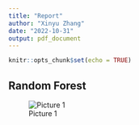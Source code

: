 ```yaml
---
title: "Report"
author: "Xinyu Zhang"
date: "2022-10-31"
output: pdf_document
---
```


```r
knitr::opts_chunk$set(echo = TRUE)
```

## Random Forest

![Picture 1](figures/randomforest_varimp.png)